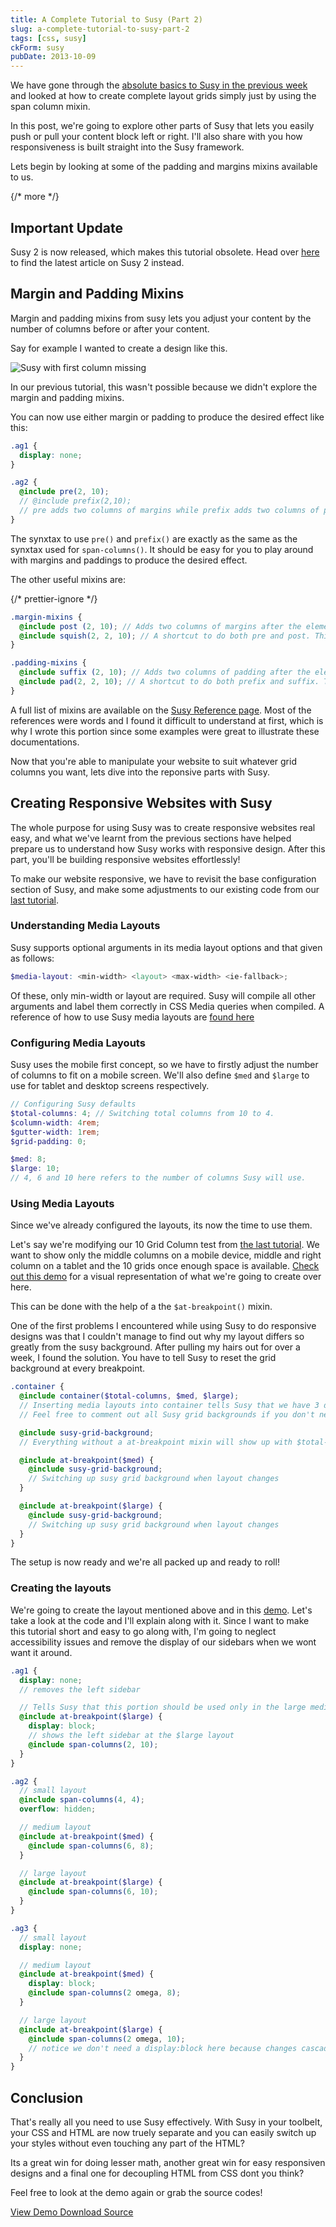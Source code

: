 ```yaml
---
title: A Complete Tutorial to Susy (Part 2)
slug: a-complete-tutorial-to-susy-part-2
tags: [css, susy]
ckForm: susy
pubDate: 2013-10-09
---
```


We have gone through the <a href="http://www.zellwk.com/blog/a-complete-tutorial-to-susy/">absolute basics to Susy in the previous week</a> and looked at how to create complete layout grids simply just by using the span column mixin.

In this post, we're going to explore other parts of Susy that lets you easily push or pull your content block left or right. I'll also share with you how responsiveness is built straight into the Susy framework.

Lets begin by looking at some of the padding and margins mixins available to us.

{/* more */}

## Important Update

Susy 2 is now released, which makes this tutorial obsolete. Head over <a href="http://zellwk/blog/susy2-tutorial/">here</a> to find the latest article on Susy 2 instead.

## Margin and Padding Mixins

Margin and padding mixins from susy lets you adjust your content by the number of columns before or after your content.

Say for example I wanted to create a design like this.

<Image
  src="/assets/2013/10/Screen-Shot-2013-10-08-at-6.56.48-PM.png"
  alt="Susy with first column missing"
/>

In our previous tutorial, this wasn't possible because we didn't explore the margin and padding mixins.

You can now use either margin or padding to produce the desired effect like this:

```scss
.ag1 {
  display: none;
}

.ag2 {
  @include pre(2, 10);
  // @include prefix(2,10);
  // pre adds two columns of margins while prefix adds two columns of padding.
}
```

The synxtax to use `pre()` and `prefix()` are exactly as the same as the synxtax used for `span-columns()`. It should be easy for you to play around with margins and paddings to produce the desired effect.

The other useful mixins are:

{/* prettier-ignore */}
```scss
.margin-mixins {
  @include post (2, 10); // Adds two columns of margins after the element
  @include squish(2, 2, 10); // A shortcut to do both pre and post. This adds two columns of margins before AND after the element
}

.padding-mixins {
  @include suffix (2, 10); // Adds two columns of padding after the element
  @include pad(2, 2, 10); // A shortcut to do both prefix and suffix. This adds two columns of padding before AND after the element
}
```

A full list of mixins are available on the [Susy Reference page][1]. Most of the references were words and I found it difficult to understand at first, which is why I wrote this portion since some examples were great to illustrate these documentations.

Now that you're able to manipulate your website to suit whatever grid columns you want, lets dive into the reponsive parts with Susy.

## Creating Responsive Websites with Susy

The whole purpose for using Susy was to create responsive websites real easy, and what we've learnt from the previous sections have helped prepare us to understand how Susy works with responsive design. After this part, you'll be building responsive websites effortlessly!

To make our website responsive, we have to revisit the base configuration section of Susy, and make some adjustments to our existing code from our [last tutorial][2].

### Understanding Media Layouts

Susy supports optional arguments in its media layout options and that given as follows:

```scss
$media-layout: <min-width> <layout> <max-width> <ie-fallback>;
```

Of these, only min-width or layout are required. Susy will compile all other arguments and label them correctly in CSS Media queries when compiled. A reference of how to use Susy media layouts are [found here][3]

### Configuring Media Layouts

Susy uses the mobile first concept, so we have to firstly adjust the number of columns to fit on a mobile screen. We'll also define `$med` and `$large` to use for tablet and desktop screens respectively.

```scss
// Configuring Susy defaults
$total-columns: 4; // Switching total columns from 10 to 4.
$column-width: 4rem;
$gutter-width: 1rem;
$grid-padding: 0;

$med: 8;
$large: 10;
// 4, 6 and 10 here refers to the number of columns Susy will use.
```

### Using Media Layouts

Since we've already configured the layouts, its now the time to use them.

Let's say we're modifying our 10 Grid Column test from [the last tutorial][4]. We want to show only the middle columns on a mobile device, middle and right column on a tablet and the 10 grids once enough space is available. [Check out this demo][5] for a visual representation of what we're going to create over here.

This can be done with the help of a the `$at-breakpoint()` mixin.

One of the first problems I encountered while using Susy to do responsive designs was that I couldn't manage to find out why my layout differs so greatly from the susy background. After pulling my hairs out for over a week, I found the solution. You have to tell Susy to reset the grid background at every breakpoint.

```scss
.container {
  @include container($total-columns, $med, $large);
  // Inserting media layouts into container tells Susy that we have 3 different grids that we want to use at different sizes, and Susy should output them as requested when the at-breakpoint mixin is called.
  // Feel free to comment out all Susy grid backgrounds if you don't need them.

  @include susy-grid-background;
  // Everything without a at-breakpoint mixin will show up with $total-columns layout.

  @include at-breakpoint($med) {
    @include susy-grid-background;
    // Switching up susy grid background when layout changes
  }

  @include at-breakpoint($large) {
    @include susy-grid-background;
    // Switching up susy grid background when layout changes
  }
}
```

The setup is now ready and we're all packed up and ready to roll!

### Creating the layouts

We're going to create the layout mentioned above and in this [demo][6]. Let's take a look at the code and I'll explain along with it. Since I want to make this tutorial short and easy to go along with, I'm going to neglect accessibility issues and remove the display of our sidebars when we wont want it around.

```scss
.ag1 {
  display: none;
  // removes the left sidebar

  // Tells Susy that this portion should be used only in the large media query
  @include at-breakpoint($large) {
    display: block;
    // shows the left sidebar at the $large layout
    @include span-columns(2, 10);
  }
}

.ag2 {
  // small layout
  @include span-columns(4, 4);
  overflow: hidden;

  // medium layout
  @include at-breakpoint($med) {
    @include span-columns(6, 8);
  }

  // large layout
  @include at-breakpoint($large) {
    @include span-columns(6, 10);
  }
}

.ag3 {
  // small layout
  display: none;

  // medium layout
  @include at-breakpoint($med) {
    display: block;
    @include span-columns(2 omega, 8);
  }

  // large layout
  @include at-breakpoint($large) {
    @include span-columns(2 omega, 10);
    // notice we don't need a display:block here because changes cascade from small to large in Susy. Since display block is declared in the medium layout, the large layout will have the display:block property through inheritance.
  }
}
```

## Conclusion

That's really all you need to use Susy effectively. With Susy in your toolbelt, your CSS and HTML are now truely separate and you can easily switch up your styles without even touching any part of the HTML?

Its a great win for doing lesser math, another great win for easy responsiven designs and a final one for decoupling HTML from CSS dont you think?

Feel free to look at the demo again or grab the source codes! <br/>

<a href="http://zellwk.com/blog/zellwk/demo/susy-demo-2/" class="btn">
  View Demo
</a>
<a href="/assets/2013/10/susy-demo-2.zip" class="btn">
  Download Source
</a>

[1]: http://susydocs.oddbird.net 'Susy Reference Page'
[2]: http://zellwk.com/blog/a-complete-tutorial-to-susy/ 'A Complete Tutorial to Susy Part 1'
[3]: http://susydocs.oddbird.net 'Susy Media Layouts'
[4]: http://zellwk.com/blog/a-complete-tutorial-to-susy/ 'A Complete Tutorial to Susy Part 1'
[5]: http://zellwk.com/blog/zellwk/demo/susy-demo-2/ 'Susy Responsive Demo'
[6]: http://zellwk.com/blog/zellwk/demo/susy-demo-2/ 'Susy Responsive Demo'
